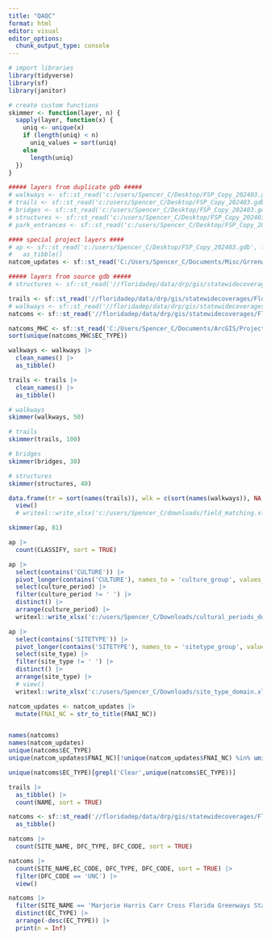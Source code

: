 ```yaml
---
title: "QAQC"
format: html
editor: visual
editor_options: 
  chunk_output_type: console
---
```


```r
# import libraries
library(tidyverse)
library(sf)
library(janitor)

# create custom functions
skimmer <- function(layer, n) {
  sapply(layer, function(x) {
    uniq <- unique(x)
    if (length(uniq) < n)
      uniq_values = sort(uniq)
    else
      length(uniq)
  })
}
```


```r
##### layers from duplicate gdb #####
# walkways <- sf::st_read('c:/users/Spencer_C/Desktop/FSP_Copy_202403.gdb', layer = 'Walkways_Statewide')
# trails <- sf::st_read('c:/users/Spencer_C/Desktop/FSP_Copy_202403.gdb', layer = 'Trails_Statewide')
# bridges <- sf::st_read('c:/users/Spencer_C/Desktop/FSP_Copy_202403.gdb', layer = 'Bridges_Statewide')
# structures <- sf::st_read('c:/users/Spencer_C/Desktop/FSP_Copy_202403.gdb', layer = 'Structures_Statewide')
# park_entrances <- sf::st_read('c:/users/Spencer_C/Desktop/FSP_Copy_202403.gdb', layer = 'Park_Entrances_Statewide')

#### special project layers ####
# ap <- sf::st_read('c:/users/Spencer_C/Desktop/FSP_Copy_202403.gdb', layer = 'archeology_site_polygons') |>
#   as_tibble()
natcom_updates <- sf::st_read('C:/Users/Spencer_C/Documents/Misc/Grrenway_NatCom_20240404.gdb/MHCCFG_FPL_Parcels_NC_Polygons_v2.gdb', layer = 'MHCCFG_FPL_Parcels_Current_NC_Polygons_2023_v2')

##### layers from source gdb #####
# structures <- sf::st_read('//floridadep/data/drp/gis/statewidecoverages/FloridaStateParksGIS.gdb', layer = 'Structures_Statewide')

trails <- sf::st_read('//floridadep/data/drp/gis/statewidecoverages/FloridaStateParksGIS.gdb', layer = 'Trails_Statewide')
# walkways <- sf::st_read('//floridadep/data/drp/gis/statewidecoverages/FloridaStateParksGIS.gdb', layer = 'Walkways_Statewide')
natcoms <- sf::st_read('//floridadep/data/drp/gis/statewidecoverages/FloridaStateParksGIS.gdb', layer = 'Natural_Communities_Statewide')

natcoms_MHC <- sf::st_read('C:/Users/Spencer_C/Documents/ArcGIS/Projects/MyProject/MyProject.gdb', layer = 'updated_natcoms_MHC')
sort(unique(natcoms_MHC$EC_TYPE))
```

```r
walkways <- walkways |>
  clean_names() |>
  as_tibble()

trails <- trails |>
  clean_names() |>
  as_tibble()
```

```r
# walkways
skimmer(walkways, 50)

# trails
skimmer(trails, 100)

# bridges
skimmer(bridges, 30)

# structures
skimmer(structures, 40)
```

```r
data.frame(tr = sort(names(trails)), wlk = c(sort(names(walkways)), NA, NA)) |>
  view()
  # writexl::write_xlsx('c:/users/Spencer_C/downloads/field_matching.xlsx')

```

```r
skimmer(ap, 81)

ap |>
  count(CLASSIFY, sort = TRUE)

ap |>
  select(contains('CULTURE')) |>
  pivot_longer(contains('CULTURE'), names_to = 'culture_group', values_to = 'culture_period') |>
  select(culture_period) |>
  filter(culture_period != ' ') |>
  distinct() |>
  arrange(culture_period) |>
  writexl::write_xlsx('c:/users/Spencer_C/Downloads/cultural_periods_domain.xlsx')

ap |>
  select(contains('SITETYPE')) |>
  pivot_longer(contains('SITETYPE'), names_to = 'sitetype_group', values_to = 'site_type') |>
  select(site_type) |>
  filter(site_type != ' ') |>
  distinct() |>
  arrange(site_type) |>
  # view()
  writexl::write_xlsx('c:/users/Spencer_C/Downloads/site_type_domain.xlsx')
```

```r
natcom_updates <- natcom_updates |>
  mutate(FNAI_NC = str_to_title(FNAI_NC))


names(natcoms)
names(natcom_updates)
unique(natcoms$EC_TYPE)
unique(natcom_updates$FNAI_NC)[!unique(natcom_updates$FNAI_NC) %in% unique(natcoms$EC_TYPE)]

unique(natcoms$EC_TYPE)[grepl('Clear',unique(natcoms$EC_TYPE))]
```

```r
trails |>
  as_tibble() |>
  count(NAME, sort = TRUE)
```

```r
natcoms <- sf::st_read('//floridadep/data/drp/gis/statewidecoverages/FloridaStateParksGIS.gdb', layer = 'Natural_Communities_Statewide') |>
  as_tibble()

natcoms |>
  count(SITE_NAME, DFC_TYPE, DFC_CODE, sort = TRUE)

natcoms |>
  count(SITE_NAME,EC_CODE, DFC_TYPE, DFC_CODE, sort = TRUE) |>
  filter(DFC_CODE == 'UNC') |>
  view()

natcoms |>
  filter(SITE_NAME == 'Marjorie Harris Carr Cross Florida Greenways State Recreation and Conservation Area') |>
  distinct(EC_TYPE) |>
  arrange(-desc(EC_TYPE)) |>
  print(n = Inf)
```

